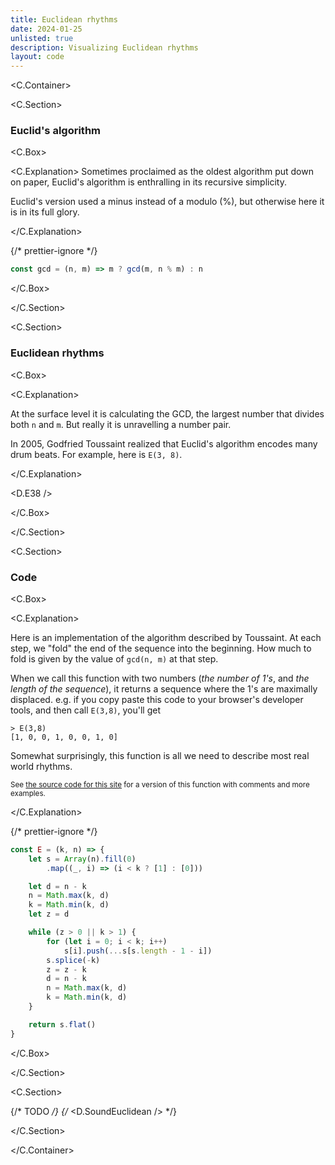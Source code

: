```yaml
---
title: Euclidean rhythms
date: 2024-01-25
unlisted: true
description: Visualizing Euclidean rhythms
layout: code
---
```



<C.Container>

<C.Section>

### Euclid's algorithm

<C.Box>

<C.Explanation>
Sometimes proclaimed as the oldest algorithm put down on paper, Euclid's
algorithm is enthralling in its recursive simplicity.

Euclid's version used a minus instead of a modulo (%), but otherwise here it is
in its full glory.

</C.Explanation>

{/* prettier-ignore */}
```js
const gcd = (n, m) => m ? gcd(m, n % m) : n
```

</C.Box>

</C.Section>

<C.Section>

### Euclidean rhythms

<C.Box>

<C.Explanation>

At the surface level it is calculating the GCD, the largest number that divides
both `n` and `m`. But really it is unravelling a number pair.

In 2005, Godfried Toussaint realized that Euclid's algorithm encodes many drum
beats. For example, here is `E(3, 8)`.

</C.Explanation>

<D.E38 />

</C.Box>

</C.Section>

<C.Section>

### Code

<C.Box>

<C.Explanation>

Here is an implementation of the algorithm described by Toussaint. At each step,
we "fold" the end of the sequence into the beginning. How much to fold is given
by the value of `gcd(n, m)` at that step.

When we call this function with two numbers (_the number of 1's_, and _the
length of the sequence_), it returns a sequence where the 1's are maximally
displaced. e.g. if you copy paste this code to your browser's developer tools,
and then call `E(3,8)`, you'll get

```
> E(3,8)
[1, 0, 0, 1, 0, 0, 1, 0]
```

Somewhat surprisingly, this function is all we need to describe most real world
rhythms.

<small>

See [the source code for this
site](https://github.com/mnvr/mrmr.io/blob/main/pages/mj/euclid/test.js) for a
version of this function with comments and more examples.

</small>

</C.Explanation>

{/* prettier-ignore */}
```js
const E = (k, n) => {
    let s = Array(n).fill(0)
        .map((_, i) => (i < k ? [1] : [0]))

    let d = n - k
    n = Math.max(k, d)
    k = Math.min(k, d)
    let z = d

    while (z > 0 || k > 1) {
        for (let i = 0; i < k; i++)
            s[i].push(...s[s.length - 1 - i])
        s.splice(-k)
        z = z - k
        d = n - k
        n = Math.max(k, d)
        k = Math.min(k, d)
    }

    return s.flat()
}
```

</C.Box>

</C.Section>

<C.Section>

{/* TODO */}
{/* <D.SoundEuclidean /> */}

</C.Section>

</C.Container>
